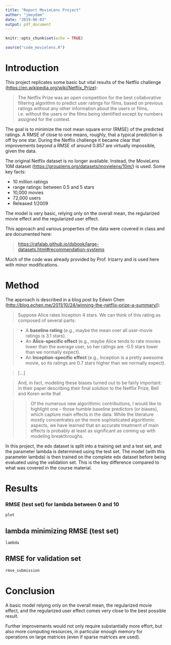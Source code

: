 ```yaml
---
title: "Report MovieLens Project"
author: "jmeydam"
date: "2019-06-03"
output: pdf_document
---
```


```r
knitr::opts_chunk$set(echo = TRUE)
```

```r
source("code_movielens.R")
```

# Introduction

This project replicates some basic but vital results of the Netflix challenge (<https://en.wikipedia.org/wiki/Netflix_Prize>):

> The Netflix Prize was an open competition for the best collaborative filtering algorithm to predict user ratings for films, based on previous ratings without any other information about the users or films, i.e. without the users or the films being identified except by numbers assigned for the contest.

The goal is to minimize the root mean square error (RMSE) of the predicted ratings. A RMSE of close to one means, roughly, that a typical prediction is off by one star. During the Netflix challenge it became clear that improvements beyond a RMSE of around 0.857 are virtually impossible, given the data.

The original Netflix dataset is no longer available. Instead, the MovieLens 10M dataset (<https://grouplens.org/datasets/movielens/10m/>) is used. Some key facts:

* 10 million ratings
* range ratings: between 0.5 and 5 stars
* 10,000 movies
* 72,000 users 
* Released 1/2009

The model is very basic, relying only on the overall mean, the regularized movie effect and the regularized user effect.

This approach and various properties of the data were covered in class and are documented here:

> <https://rafalab.github.io/dsbook/large-datasets.html#recommendation-systems>

Much of the code was already provided by Prof. Irizarry and is used here with minor modifications.

# Method

The approach is described in a blog post by Edwin Chen (<http://blog.echen.me/2011/10/24/winning-the-netflix-prize-a-summary/>):

> Suppose Alice rates Inception 4 stars. We can think of this rating as composed of several parts:

> * A __baseline rating__ (e.g., maybe the mean over all user-movie ratings is 3.1 stars).
> * An __Alice-specific effect__ (e.g., maybe Alice tends to rate movies lower than the average user, so her ratings are -0.5 stars lower than we normally expect).
> * An __Inception-specific effect__ (e.g., Inception is a pretty awesome movie, so its ratings are 0.7 stars higher than we normally expect).

> [...]

> And, in fact, modeling these biases turned out to be fairly important: in their paper describing their final solution to the Netflix Prize, Bell and Koren write that

>> Of the numerous new algorithmic contributions, I would like to highlight one – those humble baseline predictors (or biases), which capture main effects in the data. While the literature mostly concentrates on the more sophisticated algorithmic aspects, we have learned that an accurate treatment of main effects is probably at least as significant as coming up with modeling breakthroughs.

In this project, the edx dataset is split into a training set and a 
test set, and the parameter lambda is determined using the test set.
The model (with this parameter lambda) is then trained on the complete edx 
dataset before being evaluated using the validation set. This is the key 
difference compared to what was covered in the course material.

# Results

### RMSE (test set) for lambda between 0 and 10

```r
plot
```

## lambda minimizing RMSE (test set)

```r
lambda
```

## RMSE for validation set

```r
rmse_submission
```

# Conclusion

A basic model relying only on the overall mean, the regularized movie effect, 
and the regularized user effect comes very close to the best possible result. 

Further improvements would not only require substantially more effort, but also 
more computing resources, in particular enough memory for operations on large 
matrices (even if sparse matrices are used). 
